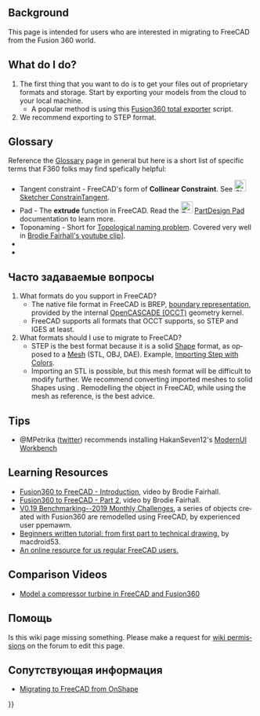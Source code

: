 <languages/>
{{TOCright}}

<div lang="en" dir="ltr" class="mw-content-ltr">
== Background ==
</div>

<div lang="en" dir="ltr" class="mw-content-ltr">
This page is intended for users who are interested in migrating to FreeCAD from the Fusion 360 world.
</div>

<div lang="en" dir="ltr" class="mw-content-ltr">
== What do I do? ==
</div>

<div lang="en" dir="ltr" class="mw-content-ltr">
# The first thing that you want to do is to get your files out of proprietary formats and storage. Start by exporting your models from the cloud to your local machine.
#* A popular method is using this [https://github.com/Jnesselr/fusion-360-total-exporter Fusion360 total exporter] script.
# We recommend exporting to STEP format.
</div>

<div lang="en" dir="ltr" class="mw-content-ltr">
== Glossary ==
{{VeryImportantMessage|Please also reference the ongoing work in progress [[CAD_Rosetta_Stone|CAD Rosetta Stone]] project to learn the analogous names that popular proprietary CADs use}}
</div>

<div lang="en" dir="ltr" class="mw-content-ltr">
Reference the [[Glossary|Glossary]] page in general but here is a short list of specific terms that F360 folks may find spefically helpful:
</div>


<div lang="en" dir="ltr" class="mw-content-ltr">
* Tangent constraint - FreeCAD's form of '''Collinear Constraint'''. See [[Image:Sketcher_ConstrainTangent.svg|24px|link=Sketcher_ConstrainTangent]] [[Sketcher_ConstrainTangent#Between_two_lines_.28collinear.29|Sketcher ConstrainTangent]].
* Pad - The '''extrude''' function in FreeCAD. Read the [[Image:PartDesign_Pad.svg|24px|link=PartDesign_Pad]] [[PartDesign_Pad|PartDesign Pad]] documentation to learn more.
* Toponaming - Short for [[Topological_naming_problem|Topological naming problem]]. Covered very well in [https://www.youtube.com/watch?v=6p2vqEEmWq4 Brodie Fairhall's youtube clip]]. 
* 
*
</div>

<span id="FAQ"></span>
== Часто задаваемые вопросы ==

<div lang="en" dir="ltr" class="mw-content-ltr">
# What formats do you support in FreeCAD?
#* The native file format in FreeCAD is BREP, [https://en.wikipedia.org/wiki/Boundary_representation boundary representation], provided by the internal [[OpenCASCADE|OpenCASCADE (OCCT)]] geometry kernel.
#* FreeCAD supports all formats that OCCT supports, so STEP and IGES at least.
# What formats should I use to migrate to FreeCAD?
#* STEP is the best format because it is a solid [[Shape|Shape]] format, as opposed to a [[Mesh|Mesh]] (STL, OBJ, DAE). Example, [https://forum.freecad.org/viewtopic.php?f=3&t=50308 Importing Step with Colors].
#* Importing an STL is possible, but this mesh format will be difficult to modify further. We recommend converting imported meshes to solid Shapes using {{Button|[[File:Part_ShapeFromMesh.svg|16px]] [[Part_ShapeFromMesh|Part ShapeFromMesh]]}}. Remodelling the object in FreeCAD, while using the mesh as reference, is the best advice.
</div>

<div lang="en" dir="ltr" class="mw-content-ltr">
== Tips ==
</div>

<div lang="en" dir="ltr" class="mw-content-ltr">
* @MPetrika ([https://twitter.com/MPetrikas/status/1362051484704264198 twitter]) recommends installing HakanSeven12's [[ModernUI_Workbench|ModernUI Workbench]]
</div> 


<div lang="en" dir="ltr" class="mw-content-ltr">
== Learning Resources ==
</div>

<div lang="en" dir="ltr" class="mw-content-ltr">
* [https://www.youtube.com/watch?v=_GxJkB23ZHM Fusion360 to FreeCAD - Introduction], video by Brodie Fairhall.
* [https://www.youtube.com/watch?v=IESZD4QS3P8 Fusion360 to FreeCAD - Part 2], video by Brodie Fairhall.
* [https://forum.freecad.org/viewtopic.php?f=36&t=50492 V0.19 Benchmarking--2019 Monthly Challenges], a series of objects created with Fusion360 are remodelled using FreeCAD, by experienced user ppemawm.
* [https://github.com/macdroid53/LearningFreeCAD Beginners written tutorial: from first part to technical drawing.] by macdroid53.
* [https://www.freecad.info/ An online resource for us regular FreeCAD users.]
</div>

<div lang="en" dir="ltr" class="mw-content-ltr">
== Comparison Videos ==
</div>

<div lang="en" dir="ltr" class="mw-content-ltr">
* [https://www.youtube.com/watch?v=kirDbZd0dvI&feature=youtu.be Model a compressor turbine in FreeCAD and Fusion360]
</div>

<span id="Help"></span>
== Помощь ==

<div lang="en" dir="ltr" class="mw-content-ltr">
Is this wiki page missing something. Please make a request for [https://forum.freecad.org/viewtopic.php?f=21&t=6830 wiki permissions] on the forum to edit this page.
</div> 

<span id="Related"></span>
== Сопутствующая информация ==

<div lang="en" dir="ltr" class="mw-content-ltr">
* [[Migrating_to_FreeCAD_from_OnShape|Migrating to FreeCAD from OnShape]]
</div>


{{Userdocnavi{{#translation:}}}}